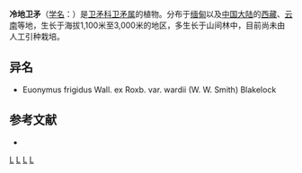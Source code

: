 {{Speciesbox 
| taxon = Euonymus frigidus
| authority = Wall. ex Roxb.
| subdivision_ranks =[[变种|变种]]
| subdivision =
* 冷地卫矛 ''E. f.'' var. ''frigidus''
* [[窄叶冷地卫矛|窄叶冷地卫矛]] ''E. f.'' var. ''cornutoides''
}}

'''冷地卫矛'''（[[学名|学名]]：{{lang|la|''Euonymus frigidus''}}）是[[卫矛科|卫矛科]][[卫矛属|卫矛属]]的植物。分布于[[缅甸|缅甸]]以及[[中国大陆|中国大陆]]的[[西藏|西藏]]、[[云南|云南]]等地，生长于海拔1,100米至3,000米的地区，多生长于山间林中，目前尚未由人工引种栽培。

== 异名 ==
* Euonymus frigidus Wall. ex Roxb. var. wardii (W. W. Smith) Blakelock

== 参考文献 ==
<div class="references-small">
* {{cite web| url =http://www.bioinfo.cn/db05/KmzwSpecies.php?action=view&id=2926| title =冷地卫矛（原变种）| work =《中国高等植物数据库全库》| publisher =中国科学院微生物研究所| author =昆明植物研究所| accessdate =2009-02-23| deadurl =yes| archiveurl =https://web.archive.org/web/20160305033914/http://www.bioinfo.cn/db05/KmzwSpecies.php?action=view&id=2926| archivedate =2016-03-05}}
</div>
{{Taxonbar|from=Q10895565}}

[[Category:卫矛属|L]]
[[Category:緬甸植物|L]]
[[Category:西藏植物|L]]
[[Category:云南植物|L]]